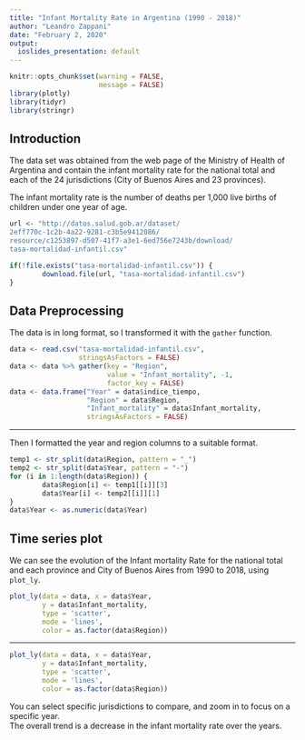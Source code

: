 ```yaml
---
title: "Infant Mortality Rate in Argentina (1990 - 2018)"
author: "Leandro Zappani"
date: "February 2, 2020"
output:
  ioslides_presentation: default
---
```


```r
knitr::opts_chunk$set(warning = FALSE, 
                      message = FALSE)
library(plotly)
library(tidyr)
library(stringr)
```

## Introduction
The data set was obtained from the web page of the Ministry of Health of Argentina and contain the infant mortality rate for the national total and each of the 24 jurisdictions (City of Buenos Aires and 23 provinces).  

The infant mortality rate is the number of deaths per 1,000 live births of children under one year of age.  

```r
url <- "http://datos.salud.gob.ar/dataset/
2eff770c-1c2b-4a22-9281-c3b5e9412086/
resource/c1253897-d507-41f7-a3e1-6ed756e7243b/download/
tasa-mortalidad-infantil.csv"

if(!file.exists("tasa-mortalidad-infantil.csv")) {
        download.file(url, "tasa-mortalidad-infantil.csv")
}

```

## Data Preprocessing
The data is in long format, so I transformed it with the `gather` function.  


```r
data <- read.csv("tasa-mortalidad-infantil.csv",
                 stringsAsFactors = FALSE)
data <- data %>% gather(key = "Region",
                        value = "Infant_mortality", -1, 
                        factor_key = FALSE)
data <- data.frame("Year" = data$indice_tiempo, 
                   "Region" = data$Region, 
                   "Infant_mortality" = data$Infant_mortality,
                   stringsAsFactors = FALSE)
```

***
Then I formatted the year and region columns to a suitable format.  
```r
temp1 <- str_split(data$Region, pattern = "_")
temp2 <- str_split(data$Year, pattern = "-")
for (i in 1:length(data$Region)) {
        data$Region[i] <- temp1[[i]][3]
        data$Year[i] <- temp2[[i]][1]
}
data$Year <- as.numeric(data$Year)
```

## Time series plot  
We can see the evolution of the Infant mortality Rate for the national total and each province and City of Buenos Aires from 1990 to 2018, using `plot_ly`.  


```r
plot_ly(data = data, x = data$Year, 
        y = data$Infant_mortality, 
        type = 'scatter', 
        mode = 'lines',
        color = as.factor(data$Region))
```

***

```r
plot_ly(data = data, x = data$Year, 
        y = data$Infant_mortality, 
        type = 'scatter', 
        mode = 'lines',
        color = as.factor(data$Region))
```

You can select specific jurisdictions to compare, and zoom in to focus on a specific year.  
The overall trend is a decrease in the infant mortality rate over the years.